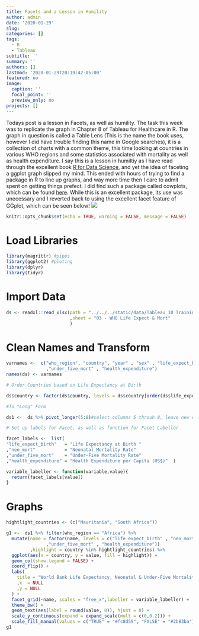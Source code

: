 ```yaml
---
title: Facets and a Lesson in Humility
author: admin
date: '2020-01-29'
slug: 
categories: []
tags:
  - R
  - Tableau
subtitle: ''
summary: ''
authors: []
lastmod: '2020-01-29T20:19:42-05:00'
featured: no
image:
  caption: ''
  focal_point: ''
  preview_only: no
projects: []
---
```


Todays post is a lesson in Facets, as well as humility.  The task this week was to replicate the graph in Chapter 8 of Tableau for Healthcare in R.  The graph in question is called a Table Lens (This is the name the book uses, however I did have trouble finding this name in Google searches), it is a collection of charts with a common theme, this time looking at countries in various WHO regions and some statistics associated with mortality as well as health expenditure.  I say this is a lesson in humiltiy as I have read through the excellent book [R for Data Science](https://r4ds.had.co.nz/), and yet the idea of faceting a ggplot graph slipped my mind.  This ended with hours of trying to find a package in R to line up graphs, and way more time then I care to admit spent on getting things prefect.  I did find such a package called cowplots, which can be found [here](https://wilkelab.org/cowplot/index.html). While this is an excellent package, its use was unecessary and I reverted back to using the excellent facet feature of GGplot, which can be seen below! ![](WHO_LIFE.png)





```r
knitr::opts_chunk$set(echo = TRUE, warning = FALSE, message = FALSE)
```

# Load Libraries

```r
library(magrittr) #pipes
library(ggplot2) #ploting 
library(dplyr)
library(tidyr)

```

# Import Data

```r
ds <- readxl::read_xlsx(path = "../../../static/data/Tableau 10 Training Practice Data.xlsx"
                        ,sheet = "03 - WHO Life Expect & Mort"
                        )
```


# Clean Names and Transform

```r
varnames <-  c("who_region", "country", "year" , "sex" , "life_expect_birth" , "neo_mort"
               ,"under_five_mort" , "health_expenditure")
names(ds) <- varnames

# Order Countries based on Life Expectancy at Birth

ds$country <- factor(ds$country, levels = ds$country[order(ds$life_expect_birth)]) 

#To "Long" Form

ds1 <-  ds %>% pivot_longer(5:8)#select columns 5 throuh 8, leave new columns at default names

# Set up labels for Facet, as well as function for Facet Labeller

facet_labels <-  list(
"life_expect_birth"   = "Life Expectancy at Birth "                            
,"neo_mort"           = "Neonatal Mortality Rate"             
,"under_five_mort"    = "Under-Five Mortality Rate"
,"health_expenditure" = "Health Expenditure per Capita (US$)"  )

variable_labeller <- function(variable,value){
  return(facet_labels[value])
}


```


# Graphs

```r

hightlight_countries <- (c("Mauritania", "South Africa")) 

g1 <-  ds1 %>% filter(who_region == "Africa") %>% 
  mutate(name = factor(name, levels = c("life_expect_birth" , "neo_mort"
               ,"under_five_mort" , "health_expenditure"))
         ,highlight = country %in% hightlight_countries) %>% 
  ggplot(aes(x = country, y = value, fill = highlight)) +
  geom_col(show.legend = FALSE) +
  coord_flip() +
  labs(
    title = "World Bank Life Expectancy, Neonatal & Under-Five Mortality Rates, and Health Expenditure Analysis"
    ,x  = NULL
    ,y = NULL
  ) +
  facet_grid(~name, scales = "free_x",labeller = variable_labeller) +
  theme_bw() +
  geom_text(aes(label = round(value, 0)), hjust = 0) +
  scale_y_continuous(expand = expand_scale(mult = c(0,0.2))) +
  scale_fill_manual(values = c("TRUE" = "#fc8d59", "FALSE" = "#2b83ba"))
g1
```